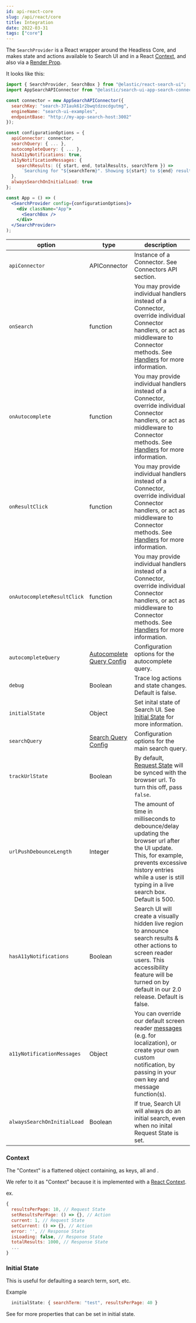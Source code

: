 ```yaml
---
id: api-react-core
slug: /api/react/core
title: Integration
date: 2022-03-31
tags: ["core"]
---
```


The `SearchProvider` is a React wrapper around the Headless Core, and makes state and actions available to Search UI
and in a React [Context](https://reactjs.org/docs/context.html), and also via a
[Render Prop](https://reactjs.org/docs/render-props.html).

It looks like this:

```jsx
import { SearchProvider, SearchBox } from "@elastic/react-search-ui";
import AppSearchAPIConnector from "@elastic/search-ui-app-search-connector";

const connector = new AppSearchAPIConnector({
  searchKey: "search-371auk61r2bwqtdzocdgutmg",
  engineName: "search-ui-examples",
  endpointBase: "http://my-app-search-host:3002"
});

const configurationOptions = {
  apiConnector: connector,
  searchQuery: { ... },
  autocompleteQuery: { ... },
  hasA11yNotifications: true,
  a11yNotificationMessages: {
    searchResults: ({ start, end, totalResults, searchTerm }) =>
      `Searching for "${searchTerm}". Showing ${start} to ${end} results out of ${totalResults}.`
  },
  alwaysSearchOnInitialLoad: true
};

const App = () => (
  <SearchProvider config={configurationOptions}>
    <div className="App">
      <SearchBox />
    </div>
  </SearchProvider>
);
```

| option                      | type                                                               | description                                                                                                                                                                                                                 |
| --------------------------- | ------------------------------------------------------------------ | --------------------------------------------------------------------------------------------------------------------------------------------------------------------------------------------------------------------------- |
| `apiConnector`              | APIConnector                                                       | Instance of a Connector. See Connectors API section.                                                                                                                                                                        |
| `onSearch`                  | function                                                           | You may provide individual handlers instead of a Connector, override individual Connector handlers, or act as middleware to Connector methods. See [Handlers](#handlers) for more information.                              |
| `onAutocomplete`            | function                                                           | You may provide individual handlers instead of a Connector, override individual Connector handlers, or act as middleware to Connector methods. See [Handlers](#handlers) for more information.                              |
| `onResultClick`             | function                                                           | You may provide individual handlers instead of a Connector, override individual Connector handlers, or act as middleware to Connector methods. See [Handlers](#handlers) for more information.                              |
| `onAutocompleteResultClick` | function                                                           | You may provide individual handlers instead of a Connector, override individual Connector handlers, or act as middleware to Connector methods. See [Handlers](#handlers) for more information.                              |
| `autocompleteQuery`         | [Autocomplete Query Config](/api/configuration#autocomplete-query) | Configuration options for the autocomplete query.                                                                                                                                                                           |
| `debug`                     | Boolean                                                            | Trace log actions and state changes. Default is false.                                                                                                                                                                      |
| `initialState`              | Object                                                             | Set inital state of Search UI. See [Initial State](#initial-state) for more information.                                                                                                                                    |
| `searchQuery`               | [Search Query Config](/api/configuration#search-query-queryconfig) | Configuration options for the main search query.                                                                                                                                                                            |
| `trackUrlState`             | Boolean                                                            | By default, [Request State](#request-state) will be synced with the browser url. To turn this off, pass `false`.                                                                                                            |
| `urlPushDebounceLength`     | Integer                                                            | The amount of time in milliseconds to debounce/delay updating the browser url after the UI update. This, for example, prevents excessive history entries while a user is still typing in a live search box. Default is 500. |
| `hasA11yNotifications`      | Boolean                                                            | Search UI will create a visually hidden live region to announce search results & other actions to screen reader users. This accessibility feature will be turned on by default in our 2.0 release. Default is false.        |
| `a11yNotificationMessages`  | Object                                                             | You can override our default screen reader [messages](packages/search-ui/src/A11yNotifications.js#L49) (e.g. for localization), or create your own custom notification, by passing in your own key and message function(s). |
| `alwaysSearchOnInitialLoad` | Boolean                                                            | If true, Search UI will always do an initial search, even when no inital Request State is set.                                                                                                                              |

### Context

The "Context" is a flattened object containing, as keys, all <DocLink id="api-state" text="State" /> and <DocLink id="api-actions" text="Actions" />.

We refer to it as "Context" because it is implemented with a [React Context](https://reactjs.org/docs/context.html).

ex.

```js
{
  resultsPerPage: 10, // Request State
  setResultsPerPage: () => {}, // Action
  current: 1, // Request State
  setCurrent: () => {}, // Action
  error: '', // Response State
  isLoading: false, // Response State
  totalResults: 1000, // Response State
  ...
}
```

### Initial State

This is useful for defaulting a search term, sort, etc.

Example

```js
  initialState: { searchTerm: "test", resultsPerPage: 40 }
```

See <DocLink id="api-state" section="RequestState" text="Request State" /> for more properties that can be set in initial state.
